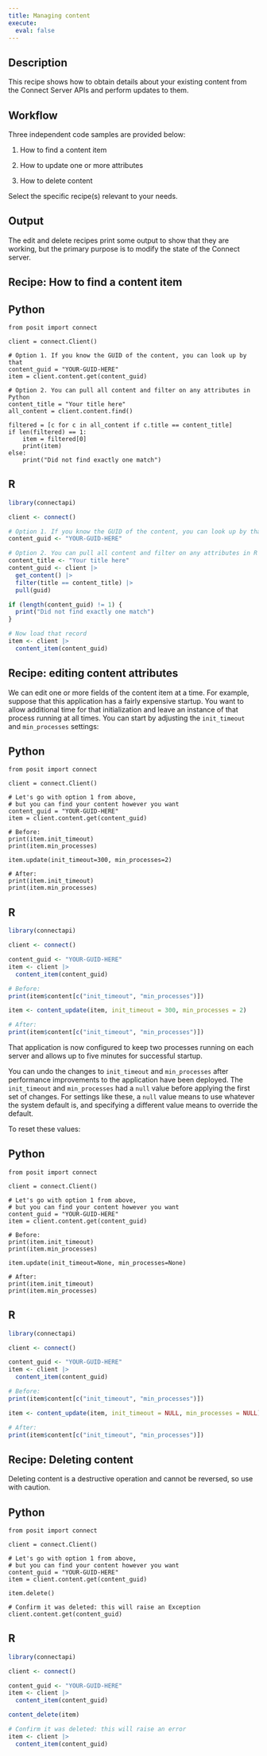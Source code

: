 ```yaml
---
title: Managing content
execute:
  eval: false
---
```


## Description

This recipe shows how to obtain details about your existing content from the Connect Server APIs and perform updates to them.

## Workflow

Three independent code samples are provided below:

1. How to find a content item

2. How to update one or more attributes

3. How to delete content

Select the specific recipe(s) relevant to your needs.

## Output

The edit and delete recipes print some output to show that they are working, but the primary purpose is to modify the state of the Connect server.

## Recipe: How to find a content item

:::{.panel-tabset group="language"}

## Python

```.python
from posit import connect

client = connect.Client()

# Option 1. If you know the GUID of the content, you can look up by that
content_guid = "YOUR-GUID-HERE"
item = client.content.get(content_guid)

# Option 2. You can pull all content and filter on any attributes in Python
content_title = "Your title here"
all_content = client.content.find()

filtered = [c for c in all_content if c.title == content_title]
if len(filtered) == 1:
    item = filtered[0]
    print(item)
else:
    print("Did not find exactly one match")
```

## R

```.r
library(connectapi)

client <- connect()

# Option 1. If you know the GUID of the content, you can look up by that
content_guid <- "YOUR-GUID-HERE"

# Option 2. You can pull all content and filter on any attributes in R
content_title <- "Your title here"
content_guid <- client |>
  get_content() |>
  filter(title == content_title) |>
  pull(guid)

if (length(content_guid) != 1) {
  print("Did not find exactly one match")
}

# Now load that record
item <- client |>
  content_item(content_guid)
```

:::

## Recipe: editing content attributes

We can edit one or more fields of the content item at a time.
For example, suppose that this application has a fairly expensive startup.
You want to allow additional time for that initialization and leave an instance of that process running at all times.
You can start by adjusting the `init_timeout` and `min_processes` settings:

:::{.panel-tabset group="language"}

## Python

```.python
from posit import connect

client = connect.Client()

# Let's go with option 1 from above,
# but you can find your content however you want
content_guid = "YOUR-GUID-HERE"
item = client.content.get(content_guid)

# Before:
print(item.init_timeout)
print(item.min_processes)

item.update(init_timeout=300, min_processes=2)

# After:
print(item.init_timeout)
print(item.min_processes)

```

## R

```.r
library(connectapi)

client <- connect()

content_guid <- "YOUR-GUID-HERE"
item <- client |>
  content_item(content_guid)

# Before:
print(item$content[c("init_timeout", "min_processes")])

item <- content_update(item, init_timeout = 300, min_processes = 2)

# After:
print(item$content[c("init_timeout", "min_processes")])
```

:::

That application is now configured to keep two processes running on each
server and allows up to five minutes for successful startup.

You can undo the changes to `init_timeout` and `min_processes` after
performance improvements to the application have been deployed.
The `init_timeout` and `min_processes` had a `null` value before applying
the first set of changes.
For settings like these, a `null` value means to use whatever the system
default is, and specifying a different value means to override the default.

To reset these values:

:::{.panel-tabset group="language"}

## Python

```.python
from posit import connect

client = connect.Client()

# Let's go with option 1 from above,
# but you can find your content however you want
content_guid = "YOUR-GUID-HERE"
item = client.content.get(content_guid)

# Before:
print(item.init_timeout)
print(item.min_processes)

item.update(init_timeout=None, min_processes=None)

# After:
print(item.init_timeout)
print(item.min_processes)

```

## R

```.r
library(connectapi)

client <- connect()

content_guid <- "YOUR-GUID-HERE"
item <- client |>
  content_item(content_guid)

# Before:
print(item$content[c("init_timeout", "min_processes")])

item <- content_update(item, init_timeout = NULL, min_processes = NULL)

# After:
print(item$content[c("init_timeout", "min_processes")])
```

:::

## Recipe: Deleting content

::: {.callout-warning}
Deleting content is a destructive operation and cannot be reversed, so use
with caution.
:::

:::{.panel-tabset group="language"}

## Python

```.python
from posit import connect

client = connect.Client()

# Let's go with option 1 from above,
# but you can find your content however you want
content_guid = "YOUR-GUID-HERE"
item = client.content.get(content_guid)

item.delete()

# Confirm it was deleted: this will raise an Exception
client.content.get(content_guid)
```

## R

```.r
library(connectapi)

client <- connect()

content_guid <- "YOUR-GUID-HERE"
item <- client |>
  content_item(content_guid)

content_delete(item)

# Confirm it was deleted: this will raise an error
item <- client |>
  content_item(content_guid)
```

:::